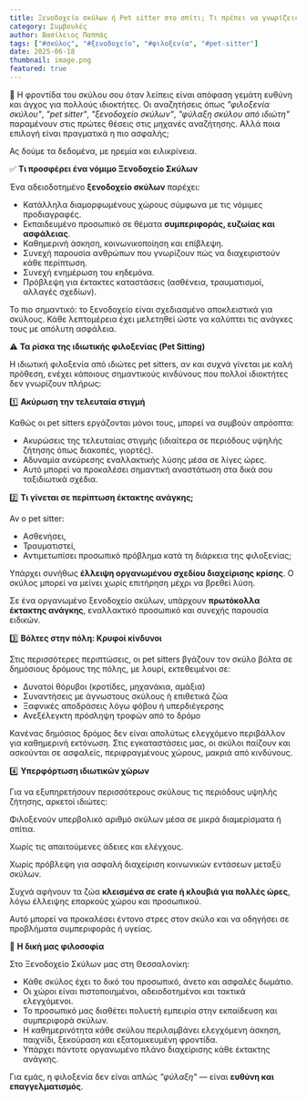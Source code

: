 ```yaml
---
title: Ξενοδοχείο σκύλων ή Pet sitter στο σπίτι; Τι πρέπει να γνωρίζεις πριν επιλέξεις
category: Συμβουλές
author: Βασίλειος Παππάς
tags: ["#σκύλος", "#ξενοδοχείο", "#φιλοξενία", "#pet-sitter"]
date: 2025-06-18
thumbnail: image.png
featured: true
---
```


🐾 Η φροντίδα του σκύλου σου όταν λείπεις είναι απόφαση γεμάτη ευθύνη και άγχος για πολλούς ιδιοκτήτες. Οι αναζητήσεις όπως _"φιλοξενία σκύλου"_, _"pet sitter"_, _"ξενοδοχείο σκύλων"_, _"φύλαξη σκύλου από ιδιώτη"_ παραμένουν στις πρώτες θέσεις στις μηχανές αναζήτησης. Αλλά ποια επιλογή είναι πραγματικά η πιο ασφαλής;

Ας δούμε τα δεδομένα, με ηρεμία και ειλικρίνεια.

✅ __Τι προσφέρει ένα νόμιμο Ξενοδοχείο Σκύλων__

Ένα αδειοδοτημένο __ξενοδοχείο σκύλων__ παρέχει:
- Κατάλληλα διαμορφωμένους χώρους σύμφωνα με τις νόμιμες προδιαγραφές.
- Εκπαιδευμένο προσωπικό σε θέματα __συμπεριφοράς, ευζωίας και ασφάλειας__.
- Καθημερινή άσκηση, κοινωνικοποίηση και επίβλεψη.
- Συνεχή παρουσία ανθρώπων που γνωρίζουν πώς να διαχειριστούν κάθε περίπτωση.
- Συνεχή ενημέρωση του κηδεμόνα.
- Πρόβλεψη για έκτακτες καταστάσεις (ασθένεια, τραυματισμοί, αλλαγές σχεδίων).

Το πιο σημαντικό: το ξενοδοχείο είναι σχεδιασμένο αποκλειστικά για σκύλους. Κάθε λεπτομέρεια έχει μελετηθεί ώστε να καλύπτει τις ανάγκες τους με απόλυτη ασφάλεια.

⚠ __Τα ρίσκα της ιδιωτικής φιλοξενίας (Pet Sitting)__

Η ιδιωτική φιλοξενία από ιδιώτες pet sitters, αν και συχνά γίνεται με καλή πρόθεση, ενέχει κάποιους σημαντικούς κινδύνους που πολλοί ιδιοκτήτες δεν γνωρίζουν πλήρως:

1️⃣ __Ακύρωση την τελευταία στιγμή__

Καθώς οι pet sitters εργάζονται μόνοι τους, μπορεί να συμβούν απρόοπτα:
- Ακυρώσεις της τελευταίας στιγμής (ιδιαίτερα σε περιόδους υψηλής ζήτησης όπως διακοπές, γιορτές).
- Αδυναμία ανεύρεσης εναλλακτικής λύσης μέσα σε λίγες ώρες.
- Αυτό μπορεί να προκαλέσει σημαντική αναστάτωση στα δικά σου ταξιδιωτικά σχέδια.

2️⃣ __Τι γίνεται σε περίπτωση έκτακτης ανάγκης;__

Αν ο pet sitter:
- Ασθενήσει,
- Τραυματιστεί,
- Αντιμετωπίσει προσωπικό πρόβλημα κατά τη διάρκεια της φιλοξενίας;

Υπάρχει συνήθως __έλλειψη οργανωμένου σχεδίου διαχείρισης κρίσης__. Ο σκύλος μπορεί να μείνει χωρίς επιτήρηση μέχρι να βρεθεί λύση.

Σε ένα οργανωμένο ξενοδοχείο σκύλων, υπάρχουν __πρωτόκολλα έκτακτης ανάγκης__, εναλλακτικό προσωπικό και συνεχής παρουσία ειδικών.

3️⃣ __Βόλτες στην πόλη: Κρυφοί κίνδυνοι__

Στις περισσότερες περιπτώσεις, οι pet sitters βγάζουν τον σκύλο βόλτα σε δημόσιους δρόμους της πόλης, με λουρί, εκτεθειμένοι σε:
- Δυνατοί θόρυβοι (κροτίδες, μηχανάκια, αμάξια)
- Συναντήσεις με άγνωστους σκύλους ή επιθετικά ζώα
- Ξαφνικές αποδράσεις λόγω φόβου ή υπερδιέγερσης
- Ανεξέλεγκτη πρόσληψη τροφών από το δρόμο

Κανένας δημόσιος δρόμος δεν είναι απολύτως ελεγχόμενο περιβάλλον για καθημερινή εκτόνωση. Στις εγκαταστάσεις μας, οι σκύλοι παίζουν και ασκούνται σε ασφαλείς, περιφραγμένους χώρους, μακριά από κινδύνους.

4️⃣ __Υπερφόρτωση ιδιωτικών χώρων__

Για να εξυπηρετήσουν περισσότερους σκύλους τις περιόδους υψηλής ζήτησης, αρκετοί ιδιώτες:

Φιλοξενούν υπερβολικό αριθμό σκύλων μέσα σε μικρά διαμερίσματα ή σπίτια.

Χωρίς τις απαιτούμενες άδειες και ελέγχους.

Χωρίς πρόβλεψη για ασφαλή διαχείριση κοινωνικών εντάσεων μεταξύ σκύλων.

Συχνά αφήνουν τα ζώα __κλεισμένα σε crate ή κλουβιά για πολλές ώρες__, λόγω έλλειψης επαρκούς χώρου και προσωπικού.

Αυτό μπορεί να προκαλέσει έντονο στρες στον σκύλο και να οδηγήσει σε προβλήματα συμπεριφοράς ή υγείας.

🎯 __Η δική μας φιλοσοφία__

Στο Ξενοδοχείο Σκύλων μας στη Θεσσαλονίκη:
- Κάθε σκύλος έχει το δικό του προσωπικό, άνετο και ασφαλές δωμάτιο.
- Οι χώροι είναι πιστοποιημένοι, αδειοδοτημένοι και τακτικά ελεγχόμενοι.
- Το προσωπικό μας διαθέτει πολυετή εμπειρία στην εκπαίδευση και συμπεριφορά σκύλων.
- Η καθημερινότητα κάθε σκύλου περιλαμβάνει ελεγχόμενη άσκηση, παιχνίδι, ξεκούραση και εξατομικευμένη φροντίδα.
- Υπάρχει πάντοτε οργανωμένο πλάνο διαχείρισης κάθε έκτακτης ανάγκης.

Για εμάς, η φιλοξενία δεν είναι απλώς _"φύλαξη"_ — είναι __ευθύνη και επαγγελματισμός__.